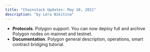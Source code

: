 ```yaml
---
title: "Chainstack Updates: May 10, 2021"
description: "by Lera Nikitina"
---
```

- **Protocols**. Polygon support. You can now deploy full and archive Polygon nodes on mainnet and testnet.
- **Documentation**. Polygon general description, operations, smart contract bridging tutorial.
